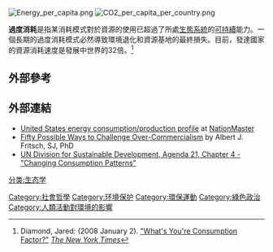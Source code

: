 [[Image:Energy_per_capita.png|thumb]]
[[Image:CO2_per_capita_per_country.png|thumb]]

'''過度消耗'''是指某消耗模式對於資源的使用已超過了所處[[生態系統|生態系統]]的[[可持續|可持續]]能力。一個長期的過度消耗模式必然導致環境退化和資源基地的最終損失。目前，發達國家的資源消耗速度是發展中世界的32倍。<ref name="NYTimes_Diamond">Diamond, Jared: (2008 January 2). [http://www.nytimes.com/2008/01/02/opinion/02diamond.html "What's You're Consumption Factor?"] {{Wayback|url=http://www.nytimes.com/2008/01/02/opinion/02diamond.html |date=20161226011223 }} ''[[The_New_York_Times|The New York Times]]''</ref>

== 外部參考 ==
{{reflist}}

== 外部連結 ==
{{Sisterlinks}}
*[http://www.nationmaster.com/country/us/Energy United States energy consumption/production profile] at [[NationMaster|NationMaster]]
* [http://www.earthhealing.info/fifty.htm Fifty Possible Ways to Challenge Over-Commercialism] by Albert J. Fritsch, SJ, PhD
* [http://www.un.org/esa/sustdev/documents/agenda21/english/agenda21chapter4.htm UN Division for Sustainable Development, Agenda 21, Chapter 4 - "Changing Consumption Patterns"]

{{Sustainability}}

[[Category:社會哲學|Category:社會哲學]]
[[Category:环境保护|Category:环境保护]]
[[Category:環保運動|Category:環保運動]]
[[Category:綠色政治|Category:綠色政治]]
[[Category:人類活動對環境的影響|Category:人類活動對環境的影響]]
[[分类:生态学|分类:生态学]]